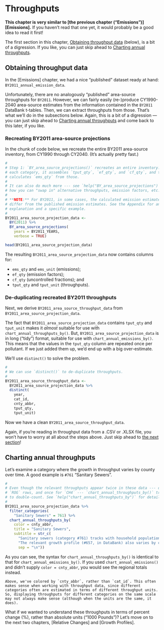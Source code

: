 # Throughputs {#throughputs}

**This chapter is very similar to [the previous chapter ("Emissions")][Emissions].** If you haven't read that one yet, it would probably be a good idea to read it first!

The first section in this chapter, [Obtaining throughput data] (below), is a bit of a digression. If you like, you can just skip ahead to [Charting annual throughputs].

## Obtaining throughput data

In the [Emissions] chapter, we had a nice "published" dataset ready at hand: `BY2011_annual_emission_data`.

Unfortunately, there are no analogously "published" area-source throughputs for `BY2011`. However, we can fairly easily (re-)produce CY1990-2040 area-source estimates from the information contained in the `BY2011` DataBank t-tables. Then, we can extract throughputs from those. That's what we'll do in the subsections below. Again, this is a bit of a digression --- you can just skip ahead to [Charting annual throughputs] and come back to this later, if you like.

### Recreating BY2011 area-source projections

In the chunk of code below, we recreate the entire BY2011 area-source inventory, from CY1990 through CY2040. (It's actually pretty fast.)

```r
#
# Step 1: `BY_area_source_projections()` recreates an entire inventory. For
# each category, it assembles `tput_qty`, `ef_qty`, and `cf_qty`, and then
# calculates `ems_qty` from those.
#
# It can also do much more --- see `help("BY_area_source_projections")` to learn
# how you can "swap in" alternative throughputs, emission factors, etc.
#
# **NOTE:** For BY2011, in some cases, the calculated emission estimates may
# differ from the published emission estimates. See the Appendix for an
# explanation and a specific example.
# 
BY2011_area_source_projection_data <-
  BY(2011) %>%
  BY_area_source_projections(
    years = BY2011_YEARS,
    verbose = TRUE)

head(BY2011_area_source_projection_data)
```

The resulting `BY2011_area_source_projection_data` now contains columns for: 

- `ems_qty` and `ems_unit` (emissions);
- `ef_qty` (emission factors);
- `cf_qty` (uncontrolled fractions); and
- `tput_qty` and `tput_unit` (throughputs). 

### De-duplicating recreated BY2011 throughputs

Next, we derive `BY2011_area_source_throughput_data` from `BY2011_area_source_projection_data`.

The fact that `BY2011_area_source_projection_data` contains `tput_qty` and `tput_unit` makes it *almost* suitable for use with `chart_annual_throughputs_by()`. But, `BY2011_area_source_projection_data` is in long ("tidy") format, suitable for use with `chart_annual_emissions_by()`. This means that the values in the `tput_qty` column are repeated once per pollutant. If we just added them up, we'd end up with a big over-estimate. 

We'll use `distinct()` to solve the problem.

```r
#
# We can use `distinct()` to de-duplicate throughputs.
# 
BY2011_area_source_throughput_data <-
  BY2011_area_source_projection_data %>%
  distinct(
    year, 
    cat_id,
    cnty_abbr,
    tput_qty,
    tput_unit)
```

Now we have a clean `BY2011_area_source_throughput_data`.

Again, if you're reading in throughput data from a .CSV or .XLSX file, you won't have to worry at all about the steps above. Just skip ahead to [the next section][Charting annual throughputs]!

## Charting annual throughputs

Let's examine a category where the growth in throughput varies by county over time. A good example is `#761` "Sanitary Sewers".

```r
#
# Even though the relevant throughputs appear twice in these data --- once for
# `ROG` rows, and once for `CH4` --- `chart_annual_throughputs_by()` tries not
# to double-count. See `help("chart_annual_throughputs_by")` for details.
# 
BY2011_area_source_projection_data %>%
  filter_categories(
    "Sanitary Sewers" = 761) %>%
  chart_annual_throughputs_by(
    color = cnty_abbr,
    title = "Sanitary Sewers",
    subtitle = str_c(
      "Sanitary sewers (category #761) tracks with household population.",
      "The relevant growth profile (#657, in DataBank) also varies by county.",
      sep = "\n"))
```

As you can see, the syntax for `chart_annual_throughputs_by()` is identical to that for `chart_annual_emissions_by()`. If you used `chart_annual_emissions()` and didn't supply `color = cnty_abbr`, you would see the regional totals instead.

```block
Above, we've colored by `cnty_abbr`, rather than `cat_id`. This often makes sense when working with throughput data, since different categories often are estimated in terms of different throughput units. So, displaying throughputs for different categories on the same scale may not always make sense (although when the units are the same, it does).
```

What if we wanted to understand these throughputs in terms of percent change (%), rather than absolute units ("1000 Pounds")? Let's move on to the next two chapters, [Relative Changes] and [Growth Profiles].
